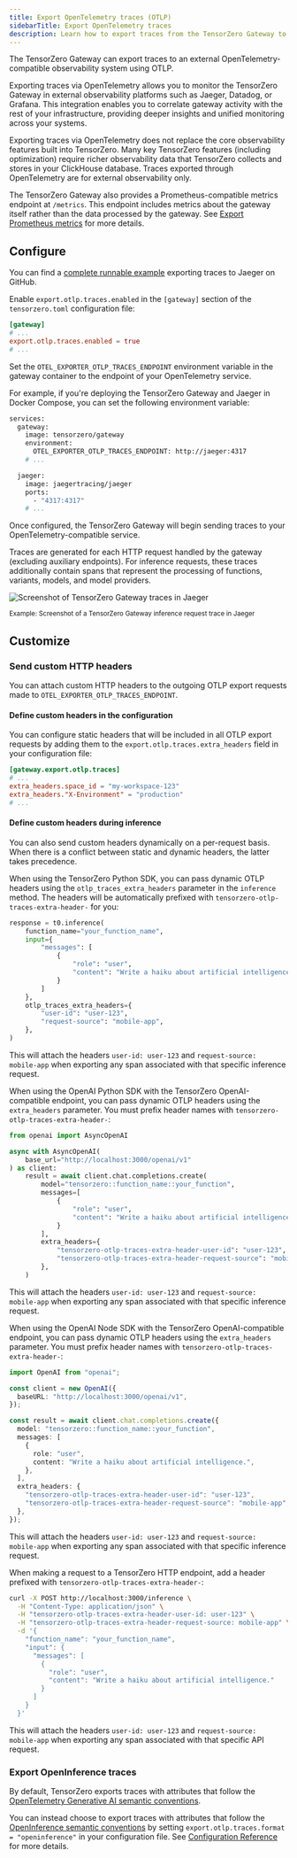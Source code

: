 ```yaml
---
title: Export OpenTelemetry traces (OTLP)
sidebarTitle: Export OpenTelemetry traces
description: Learn how to export traces from the TensorZero Gateway to an external OpenTelemetry-compatible observability system.
---
```


The TensorZero Gateway can export traces to an external OpenTelemetry-compatible observability system using OTLP.

Exporting traces via OpenTelemetry allows you to monitor the TensorZero Gateway in external observability platforms such as Jaeger, Datadog, or Grafana.
This integration enables you to correlate gateway activity with the rest of your infrastructure, providing deeper insights and unified monitoring across your systems.

Exporting traces via OpenTelemetry does not replace the core observability features built into TensorZero.
Many key TensorZero features (including optimization) require richer observability data that TensorZero collects and stores in your ClickHouse database.
Traces exported through OpenTelemetry are for external observability only.

<Tip>

The TensorZero Gateway also provides a Prometheus-compatible metrics endpoint at `/metrics`.
This endpoint includes metrics about the gateway itself rather than the data processed by the gateway.
See [Export Prometheus metrics](/operations/export-prometheus-metrics) for more details.

</Tip>

## Configure

<Tip>

You can find a [complete runnable example](https://github.com/tensorzero/tensorzero/tree/main/examples/guides/opentelemetry-otlp) exporting traces to Jaeger on GitHub.

</Tip>

<Steps>
<Step title="Set up the configuration">

Enable `export.otlp.traces.enabled` in the `[gateway]` section of the `tensorzero.toml` configuration file:

```toml
[gateway]
# ...
export.otlp.traces.enabled = true
# ...
```

</Step>
<Step title="Configure the OTLP traces endpoint">

Set the `OTEL_EXPORTER_OTLP_TRACES_ENDPOINT` environment variable in the gateway container to the endpoint of your OpenTelemetry service.

<Accordion title="Example: TensorZero Gateway and Jaeger with Docker Compose">

For example, if you're deploying the TensorZero Gateway and Jaeger in Docker Compose, you can set the following environment variable:

```bash
services:
  gateway:
    image: tensorzero/gateway
    environment:
      OTEL_EXPORTER_OTLP_TRACES_ENDPOINT: http://jaeger:4317
    # ...

  jaeger:
    image: jaegertracing/jaeger
    ports:
      - "4317:4317"
    # ...
```

</Accordion>

</Step>
<Step title="Browse the exported traces">

Once configured, the TensorZero Gateway will begin sending traces to your OpenTelemetry-compatible service.

Traces are generated for each HTTP request handled by the gateway (excluding auxiliary endpoints).
For inference requests, these traces additionally contain spans that represent the processing of functions, variants, models, and model providers.

![Screenshot of TensorZero Gateway traces in Jaeger](./export-opentelemetry-traces-jaeger.png)

<small>
  Example: Screenshot of a TensorZero Gateway inference request trace in Jaeger
</small>

</Step>
</Steps>

## Customize

### Send custom HTTP headers

You can attach custom HTTP headers to the outgoing OTLP export requests made to `OTEL_EXPORTER_OTLP_TRACES_ENDPOINT`.

#### Define custom headers in the configuration

You can configure static headers that will be included in all OTLP export requests by adding them to the `export.otlp.traces.extra_headers` field in your configuration file:

```toml title="tensorzero.toml"
[gateway.export.otlp.traces]
# ...
extra_headers.space_id = "my-workspace-123"
extra_headers."X-Environment" = "production"
# ...
```

#### Define custom headers during inference

You can also send custom headers dynamically on a per-request basis.
When there is a conflict between static and dynamic headers, the latter takes precedence.

<Tabs>

<Tab title="Python (TensorZero SDK)">

When using the TensorZero Python SDK, you can pass dynamic OTLP headers using the `otlp_traces_extra_headers` parameter in the `inference` method.
The headers will be automatically prefixed with `tensorzero-otlp-traces-extra-header-` for you:

```python
response = t0.inference(
    function_name="your_function_name",
    input={
        "messages": [
            {
                "role": "user",
                "content": "Write a haiku about artificial intelligence.",
            }
        ]
    },
    otlp_traces_extra_headers={
        "user-id": "user-123",
        "request-source": "mobile-app",
    },
)
```

This will attach the headers `user-id: user-123` and `request-source: mobile-app` when exporting any span associated with that specific inference request.

</Tab>

<Tab title="Python (OpenAI SDK)">

When using the OpenAI Python SDK with the TensorZero OpenAI-compatible endpoint, you can pass dynamic OTLP headers using the `extra_headers` parameter.
You must prefix header names with `tensorzero-otlp-traces-extra-header-`:

```python
from openai import AsyncOpenAI

async with AsyncOpenAI(
    base_url="http://localhost:3000/openai/v1"
) as client:
    result = await client.chat.completions.create(
        model="tensorzero::function_name::your_function",
        messages=[
            {
                "role": "user",
                "content": "Write a haiku about artificial intelligence.",
            }
        ],
        extra_headers={
            "tensorzero-otlp-traces-extra-header-user-id": "user-123",
            "tensorzero-otlp-traces-extra-header-request-source": "mobile-app",
        },
    )
```

This will attach the headers `user-id: user-123` and `request-source: mobile-app` when exporting any span associated with that specific inference request.

</Tab>

<Tab title="Node (OpenAI SDK)">

When using the OpenAI Node SDK with the TensorZero OpenAI-compatible endpoint, you can pass dynamic OTLP headers using the `extra_headers` parameter.
You must prefix header names with `tensorzero-otlp-traces-extra-header-`:

```typescript
import OpenAI from "openai";

const client = new OpenAI({
  baseURL: "http://localhost:3000/openai/v1",
});

const result = await client.chat.completions.create({
  model: "tensorzero::function_name::your_function",
  messages: [
    {
      role: "user",
      content: "Write a haiku about artificial intelligence.",
    },
  ],
  extra_headers: {
    "tensorzero-otlp-traces-extra-header-user-id": "user-123",
    "tensorzero-otlp-traces-extra-header-request-source": "mobile-app",
  },
});
```

This will attach the headers `user-id: user-123` and `request-source: mobile-app` when exporting any span associated with that specific inference request.

</Tab>

<Tab title="HTTP">

When making a request to a TensorZero HTTP endpoint, add a header prefixed with `tensorzero-otlp-traces-extra-header-`:

```bash
curl -X POST http://localhost:3000/inference \
  -H "Content-Type: application/json" \
  -H "tensorzero-otlp-traces-extra-header-user-id: user-123" \
  -H "tensorzero-otlp-traces-extra-header-request-source: mobile-app" \
  -d '{
    "function_name": "your_function_name",
    "input": {
      "messages": [
        {
          "role": "user",
          "content": "Write a haiku about artificial intelligence."
        }
      ]
    }
  }'
```

This will attach the headers `user-id: user-123` and `request-source: mobile-app` when exporting any span associated with that specific API request.

</Tab>

</Tabs>

### Export OpenInference traces

By default, TensorZero exports traces with attributes that follow the [OpenTelemetry Generative AI semantic conventions](https://github.com/open-telemetry/semantic-conventions/tree/main/docs/gen-ai).

You can instead choose to export traces with attributes that follow the [OpenInference semantic conventions](https://github.com/Arize-ai/openinference/blob/main/spec/llm_spans.md) by setting `export.otlp.traces.format = "openinference"` in your configuration file.
See [Configuration Reference](/gateway/configuration-reference/) for more details.
